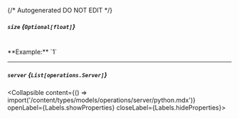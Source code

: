 {/* Autogenerated DO NOT EDIT  */}

##### `size` *{`Optional[float]`}*
<br/>
**Example:** `1`

---
##### `server` *{`List[operations.Server]`}*
<Collapsible content={() => import('/content/types/models/operations/server/python.mdx')} openLabel={Labels.showProperties} closeLabel={Labels.hideProperties}>
</Collapsible>


